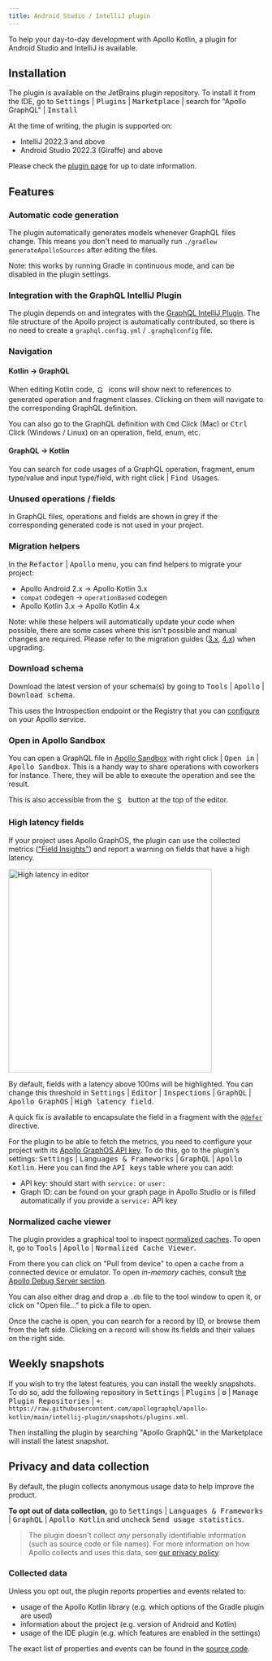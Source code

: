 ```yaml
---
title: Android Studio / IntelliJ plugin
---
```


To help your day-to-day development with Apollo Kotlin, a plugin for Android Studio and IntelliJ is available.

## Installation

The plugin is available on the JetBrains plugin repository. To install it from the IDE, go to
<kbd>Settings</kbd> | <kbd>Plugins</kbd> | <kbd>Marketplace</kbd> | search for "Apollo GraphQL" | <kbd>Install</kbd>

At the time of writing, the plugin is supported on:

- IntelliJ 2022.3 and above
- Android Studio 2022.3 (Giraffe) and above

Please check the [plugin page](https://plugins.jetbrains.com/plugin/20645-apollo-graphql) for up to date information.

## Features

### Automatic code generation

The plugin automatically generates models whenever GraphQL files change.
This means you don't need to manually run `./gradlew generateApolloSources` after editing the files.

Note: this works by running Gradle in continuous mode, and can be disabled in the plugin settings.

<WistiaEmbed videoId="nf10iaupuj"/>

### Integration with the GraphQL IntelliJ Plugin

The plugin depends on and integrates with the [GraphQL IntelliJ Plugin](https://plugins.jetbrains.com/plugin/8097-js-graphql).
The file structure of the Apollo project is automatically contributed, so there is no need to create a `graphql.config.yml` / `.graphqlconfig` file.

<WistiaEmbed videoId="fp8zqezcty"/>

### Navigation

#### Kotlin → GraphQL

When editing Kotlin code, <img src="images/gutter-icon.png" alt="Gutter icon" width="16" valign="middle" style="display: inline; margin: 2px;"/> icons will show next to references to generated operation and fragment classes.
Clicking on them will navigate to the corresponding GraphQL definition.

You can also go to the GraphQL definition with <kbd>Cmd</kbd> Click (Mac) or <kbd>Ctrl</kbd> Click (Windows / Linux) on an operation, field, enum, etc.

<WistiaEmbed videoId="7eflcnw1zc"/>

#### GraphQL → Kotlin

You can search for code usages of a GraphQL operation, fragment, enum type/value and input type/field, with right click | <kbd>Find Usages</kbd>.

<WistiaEmbed videoId="7wp1odktye"/>

### Unused operations / fields

In GraphQL files, operations and fields are shown in grey if the corresponding generated code is not used in your project.

<WistiaEmbed videoId="s6yhssdpb4"/>

### Migration helpers

In the <kbd>Refactor</kbd> | <kbd>Apollo</kbd> menu, you can find helpers to migrate your project:

- Apollo Android 2.x → Apollo Kotlin 3.x
- `compat` codegen → `operationBased` codegen
- Apollo Kotlin 3.x → Apollo Kotlin 4.x

Note: while these helpers will automatically update your code when possible, there are some cases where this isn't possible and manual changes are required.
Please refer to the migration guides ([3.x](../migration/3.0/), [4.x](../migration/4.0/)) when upgrading.

<WistiaEmbed videoId="utkyl1uypx"/>

### Download schema

Download the latest version of your schema(s) by going to <kbd>Tools</kbd> | <kbd>Apollo</kbd> | <kbd>Download schema</kbd>.

This uses the Introspection endpoint or the Registry that you can [configure](../advanced/plugin-configuration#downloading-a-schema) on your Apollo service. 

### Open in Apollo Sandbox

You can open a GraphQL file in [Apollo Sandbox](https://studio.apollographql.com/sandbox/explorer) with right click | <kbd>Open in</kbd> | <kbd>Apollo Sandbox</kbd>.
This is a handy way to share operations with coworkers for instance. There, they will be able to execute the operation and see the result.

This is also accessible from the <img src="images/open-in-sandbox.png" alt="Sandbox icon" width="16" valign="middle" style="display: inline; margin: 2px;"/> button at the top of the editor.

### High latency fields

If your project uses Apollo GraphOS, the plugin can use the collected metrics (["Field Insights"](https://www.apollographql.com/docs/graphos/metrics/field-usage)) and report a warning on fields that have a high latency.

<img src="images/high-latency-field-editor.png" width="400" alt="High latency in editor"/>

By default, fields with a latency above 100ms will be highlighted. You can change this threshold in <kbd>Settings</kbd> | <kbd>Editor</kbd> | <kbd>Inspections</kbd> | <kbd>GraphQL</kbd> | <kbd>Apollo GraphOS</kbd> | <kbd>High latency field</kbd>.

A quick fix is available to encapsulate the field in a fragment with the [`@defer`](../fetching/defer) directive.

For the plugin to be able to fetch the metrics, you need to configure your project with its [Apollo GraphOS API key](https://www.apollographql.com/docs/graphos/api-keys/). To do this, go to the plugin's settings: <kbd>Settings</kbd> | <kbd>Languages & Frameworks</kbd> | <kbd>GraphQL</kbd> | <kbd>Apollo Kotlin</kbd>. Here you can find the <kbd>API keys</kbd> table where you can add:
- API key: should start with `service:` or `user:`
- Graph ID: can be found on your graph page in Apollo Studio or is filled automatically if you provide a `service:` API key

### Normalized cache viewer

The plugin provides a graphical tool to inspect [normalized caches](../caching/normalized-cache). To open it, go to <kbd>Tools</kbd> | <kbd>Apollo</kbd> | <kbd>Normalized Cache Viewer</kbd>.

From there you can click on "Pull from device" to open a cache from a connected device or emulator.
To open _in-memory_ caches, consult [the Apollo Debug Server section](apollo-debug-server).

You can also either drag and drop a `.db` file to the tool window to open it, or click on "Open file..." to pick a file to open.

Once the cache is open, you can search for a record by ID, or browse them from the left side. Clicking on a record will show its fields and their values on the right side.

<WistiaEmbed videoId="5dyx4qu9ue"/>

## Weekly snapshots

If you wish to try the latest features, you can install the weekly snapshots. To do so, add the following repository in <kbd>Settings</kbd> | <kbd>Plugins</kbd> | <kbd>⚙</kbd>️ | <kbd>Manage Plugin Repositories</kbd> | <kbd>+</kbd>: `https://raw.githubusercontent.com/apollographql/apollo-kotlin/main/intellij-plugin/snapshots/plugins.xml`.

Then installing the plugin by searching "Apollo GraphQL" in the Marketplace will install the latest snapshot.

## Privacy and data collection

By default, the plugin collects anonymous usage data to help improve the product.

**To opt out of data collection,** go to <kbd>Settings</kbd> | <kbd>Languages & Frameworks</kbd> | <kbd>
GraphQL</kbd> | <kbd>Apollo Kotlin</kbd> and uncheck <kbd>Send usage statistics</kbd>.

> The plugin doesn't collect *any* personally identifiable information (such as source code or file names). For more
> information on how Apollo collects and uses this data,
> see [our privacy policy](https://www.apollographql.com/docs/graphos/data-privacy/).

### Collected data

Unless you opt out, the plugin reports properties and events related to:

- usage of the Apollo Kotlin library (e.g. which options of the Gradle plugin are used)
- information about the project (e.g. version of Android and Kotlin)
- usage of the IDE plugin (e.g. which features are enabled in the settings)

The exact list of properties and events can be found in
the [source code](https://github.com/apollographql/apollo-kotlin/blob/main/intellij-plugin/src/main/kotlin/com/apollographql/ijplugin/telemetry/TelemetrySession.kt).
